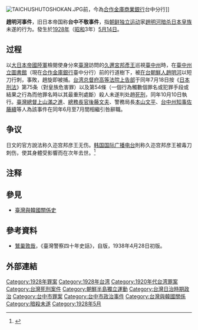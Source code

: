
{{Expand|time=2010-06-08}}

{{Japanese|japanese=台中不敬事件|kana=たいちゅうふけいじけん|romaji=}}

[[File:TAICHUSHUTOSHOKAN.JPG|thumb]]前，今為[[合作金庫商業銀行|合作金庫商業銀行]]台中分行]]

'''趙明河事件'''，旧日本帝国称'''台中不敬事件'''，指[[朝鲜独立运动|朝鲜独立运动]]家[[趙明河|趙明河]][[暗杀|暗杀]][[日本皇族|日本皇族]]未遂的行为。發生於[[1928年|1928年]]（[[昭和|昭和]]3年）[[5月14日|5月14日]]。

== 过程 ==
以[[大日本帝國陸軍|大日本帝國陸軍]]檢閱使身分來[[臺灣|臺灣]]訪問的[[久邇宮邦彥王|久邇宮邦彥王]]巡視[[臺中州|臺中州]]時，在[[臺中州立圖書館|臺中州立圖書館]]（現在[[合作金庫銀行|合作金庫銀行]]臺中分行）前的行道樹下，被[[在台韓國人|在台朝鮮人]][[趙明河|趙明河]]以短刀行刺，事敗，趙旋即被捕。[[台湾总督府法院|台湾总督府高等法院上告部]]于同年7月18日按《[[日本刑法|日本刑法]]》第75条（對皇族危害罪）以及第54條（一個行為觸數個罪名或犯罪手段或結果之行為而他罪名時以其最重刑處斷）殺人未遂判处趙[[死刑|死刑]]，同年10月10日執行。[[臺灣總督|臺灣總督]][[上山滿之進|上山滿之進]]、[[總務長官|總務長官]][[後藤文夫|後藤文夫]]、警務局長[[本山文平|本山文平]]、[[台中州知事|台中州知事]][[佐藤續|佐藤續]]等人為該事件在同年6月至7月間相繼引咎辭職。

== 争议 ==
日文的官方說法称久迩宫邦彦王无伤。[[韩国国际广播电台|韩国国际广播电台]]則称久迩宫邦彦王被毒刀刺伤，使其身體受影響而在次年去世。<ref>{{Cite web |url=http://world.kbs.co.kr/chinese/program/program_koreanstory_detail.htm?No=108182 |title=为了祖国的光复献出年轻生命的赵明河 |access-date=2013-04-25 |archive-url=https://web.archive.org/web/20130511072437/http://world.kbs.co.kr/chinese/program/program_koreanstory_detail.htm?no=108182 |archive-date=2013-05-11 |dead-url=yes }}</ref>{{vc}}

== 注释 ==
{{Reflist}}

== 參見 ==
*[[臺灣與韓國關係史|臺灣與韓國關係史]]

== 參考資料 ==
*[[鷲巢敦哉|鷲巢敦哉]]，《臺灣警察四十年史話》，自版，1938年4月28日初版。

== 外部連結 ==

{{TW-hist-stub}}

[[Category:1928年罪案|Category:1928年罪案]]
[[Category:1928年台湾|Category:1928年台湾]]
[[Category:1920年代台湾罪案|Category:1920年代台湾罪案]]
[[Category:台灣死刑案件|Category:台灣死刑案件]]
[[Category:朝鮮半島獨立運動|Category:朝鮮半島獨立運動]]
[[Category:台灣日治時期政治|Category:台灣日治時期政治]]
[[Category:台中市罪案|Category:台中市罪案]]
[[Category:台中市政治事件|Category:台中市政治事件]]
[[Category:台灣與韓國關係|Category:台灣與韓國關係]]
[[Category:暗殺未遂|Category:暗殺未遂]]
[[Category:1928年5月|Category:1928年5月]]